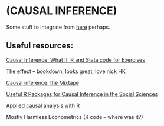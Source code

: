 # **(CAUSAL INFERENCE)** {-#causal}


Some stuff to integrate from [here](https://daaronr.github.io/metrics_discussion/caus-inf-obs.html#caus_inf_obs) perhaps.


## Useful resources: {-}

[Causal Inference: What If. R and Stata code for Exercises](https://remlapmot.github.io/cibookex-r/)

[The effect](https://www.theeffectbook.net/) -- bookdown, looks great, love nick HK

[Causal inference: the Mixtape](https://www.scunning.com/mixtape.html)

[Useful R Packages for Causal Inference in the Social Sciences](https://www.dhidalgo.me/post/useful-r-packages-for-causal-inference-in-the-social-sciences/)

[Applied causal analysis with R](https://bookdown.org/paul/applied-causal-analysis/)

Mostly Harmless Econometrics (R code -- where was it?)





